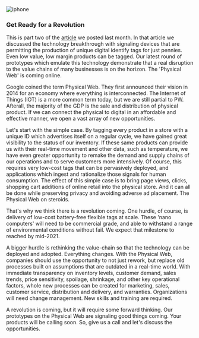 

<div className={styles["Welcome"]}>

<div className={styles["rcs"]}>     
    <img src={[sensor]} alt="iphone" />   
</div>

### Get Ready for a Revolution

This is part two of the [article](https://proximityblog.netlify.app/posts/2020-10-29/sensing) we posted last month. In that article we discussed the technology breakthrough with signaling devices that are permitting the production of unique digital identify tags for just pennies. Even low value, low margin products can be tagged. Our latest round of prototypes which emulate this technology demonstrate that a real disruption to the value chains of many businesses is on the horizon. The 'Physical Web' is coming online.

Google coined the term Physical Web. They first announced their vision in 2014 for an economy where everything is interconnected. The Internet of Things (IOT) is a more common term today, but we are still partial to PW. Afterall, the majority of the GDP is the sale and distribution of physical product. If we can connect the physical to digital in an affordable and effective manner, we open a vast array of new opportunities.

Let's start with the simple case. By tagging every product in a store with a unique ID which advertises itself on a regular cycle, we have gained great visibility to the status of our inventory. If these same products can provide us with their real-time movement and other data, such as temperature, we have even greater opportunity to remake the demand and supply chains of our operations and to serve customers more intensively. Of course, this requires very low-cost tags that can be pervasively deployed, and applications which ingest and rationalize those signals for human consumption. The effect of this simple case is to bring page views, clicks, shopping cart additions of online retail into the physical store. And it can all be done while preserving privacy and avoiding adverse ad placement. The Physical Web on steroids.

That's why we think there is a revolution coming. One hurdle, of course, is delivery of low-cost battery-free flexible tags at scale. These 'nano computers' will need to be commercial grade, and able to withstand a range of environmental conditions without fail. We expect that milestone to reached by mid-2021. 

A bigger hurdle is rethinking the value-chain so that the technology can be deployed and adopted. Everything changes. With the Physical Web, companies should use the opportunity to not just rework, but replace old processes built on assumptions that are outdated in a real-time world. With immediate transparency on inventory levels, customer demand, sales trends, price sensitivity, spoilage, shrinkage, and other key operational factors, whole new processes can be created for marketing, sales, customer service, distribution and delivery, and warranties. Organizations will need change management. New skills and training are required.

A revolution is coming, but it will require some forward thinking. Our prototypes on the Physical Web are signaling good things coming. Your products will be calling soon. So, give us a call and let's discuss the opportunities. 



</div>